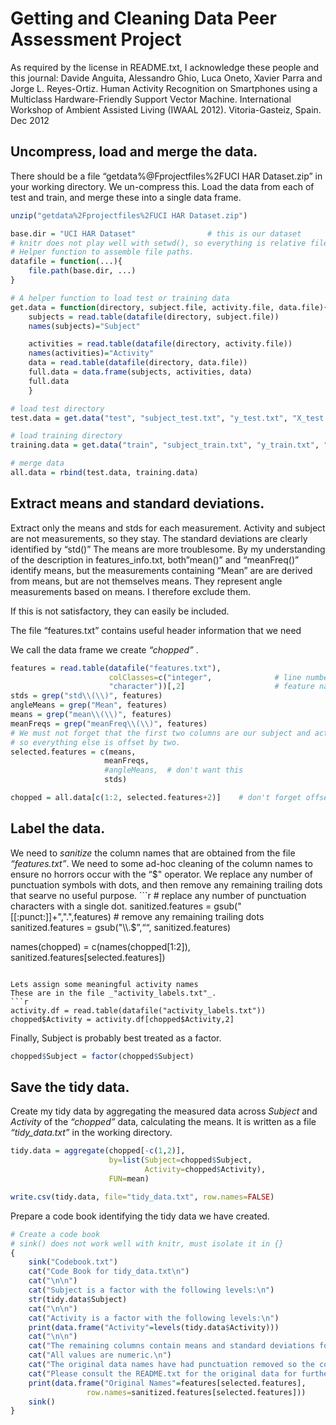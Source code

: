 # Getting and Cleaning Data Peer Assessment Project

As required by the license in README.txt, I acknowledge these people and this journal:
 Davide Anguita, Alessandro Ghio, Luca Oneto, Xavier Parra and Jorge L. Reyes-Ortiz. Human Activity Recognition on Smartphones using a Multiclass Hardware-Friendly Support Vector Machine. International Workshop of Ambient Assisted Living (IWAAL 2012). Vitoria-Gasteiz, Spain. Dec 2012
 
## Uncompress, load and merge the data.
There should be a file "getdata%@Fprojectfiles%2FUCI HAR Dataset.zip" in your working directory.
We un-compress this.
Load the data from each of test and train, and merge these into a single data frame.
```r
unzip("getdata%2Fprojectfiles%2FUCI HAR Dataset.zip")

base.dir = "UCI HAR Dataset"                # this is our dataset
# knitr does not play well with setwd(), so everything is relative file paths.
# Helper function to assemble file paths.
datafile = function(...){
    file.path(base.dir, ...)
}

# A helper function to load test or training data
get.data = function(directory, subject.file, activity.file, data.file){
    subjects = read.table(datafile(directory, subject.file))
    names(subjects)="Subject"

    activities = read.table(datafile(directory, activity.file))
    names(activities)="Activity"
    data = read.table(datafile(directory, data.file))
    full.data = data.frame(subjects, activities, data)
    full.data
    }

# load test directory
test.data = get.data("test", "subject_test.txt", "y_test.txt", "X_test.txt")

# load training directory
training.data = get.data("train", "subject_train.txt", "y_train.txt", "X_train.txt")

# merge data
all.data = rbind(test.data, training.data)
```
## Extract means and standard deviations.

Extract only the means and stds for each measurement.
Activity and subject are not measurements, so they stay.
The standard deviations are clearly identified by "std()"
The means are more troublesome. By my understanding of the description in features_info.txt,
both"mean()" and "meanFreq()" identify means, but the measurements containing "Mean" are are 
derived from means, but are not themselves means.
They represent angle measurements based on means.
I therefore exclude them.

If this is not satisfactory, they can easily be included.

The file "features.txt" contains useful header information that we need

We call the data frame we create _"chopped"_ .
```r
features = read.table(datafile("features.txt"), 
                      colClasses=c("integer",              # line number
                      "character"))[,2]                    # feature name
stds = grep("std\\(\\)", features)
angleMeans = grep("Mean", features)
means = grep("mean\\(\\)", features)
meanFreqs = grep("meanFreq\\(\\)", features)
# We must not forget that the first two columns are our subject and activity columns
# so everything else is offset by two.
selected.features = c(means,
                     meanFreqs,
                     #angleMeans,  # don't want this
                     stds)

chopped = all.data[c(1:2, selected.features+2)]    # don't forget offset for first two columns
```
## Label the data.
We need to _sanitize_ the column names that are obtained from the file _"features.txt"_.
We need to some ad-hoc cleaning of the column names to ensure no
horrors occur with the "$" operator.
We replace any number of punctuation symbols with dots, and then remove any remaining trailing dots that searve no useful purpose.
```r
# replace any number of punctuation characters with a single dot.
sanitized.features = gsub("[[:punct:]]+",".",features)
# remove any remaining trailing dots
sanitized.features =  gsub("\\.$","", sanitized.features)

names(chopped) = c(names(chopped[1:2]), sanitized.features[selected.features])
```

Lets assign some meaningful activity names
These are in the file _"activity_labels.txt"_.
```r
activity.df = read.table(datafile("activity_labels.txt"))
chopped$Activity = activity.df[chopped$Activity,2]
```
Finally, Subject is probably best treated as a factor.
```r
chopped$Subject = factor(chopped$Subject)
```
## Save the tidy data.
Create my tidy data by aggregating the measured data across _Subject_ and _Activity_ of the _"chopped"_ data, calculating the means.
It is written as a file _"tidy_data.txt"_ in the working directory.
```r
tidy.data = aggregate(chopped[-c(1,2)], 
                      by=list(Subject=chopped$Subject, 
                              Activity=chopped$Activity), 
                      FUN=mean)

write.csv(tidy.data, file="tidy_data.txt", row.names=FALSE)
```
Prepare a code book identifying the tidy data we have created.
```r
# Create a code book
# sink() does not work well with knitr, must isolate it in {}
{
    sink("Codebook.txt")
    cat("Code Book for tidy_data.txt\n")
    cat("\n\n")
    cat("Subject is a factor with the following levels:\n")
    str(tidy.data$Subject)
    cat("\n\n")
    cat("Activity is a factor with the following levels:\n")
    print(data.frame("Activity"=levels(tidy.data$Activity)))
    cat("\n\n")
    cat("The remaining columns contain means and standard deviations for various measurements\n")
    cat("All values are numeric.\n")
    cat("The original data names have had punctuation removed so the column names can be used safely.\n")
    cat("Please consult the README.txt for the original data for further clarification\n")
    print(data.frame("Original Names"=features[selected.features], 
                 row.names=sanitized.features[selected.features]))
    sink()
}
```




